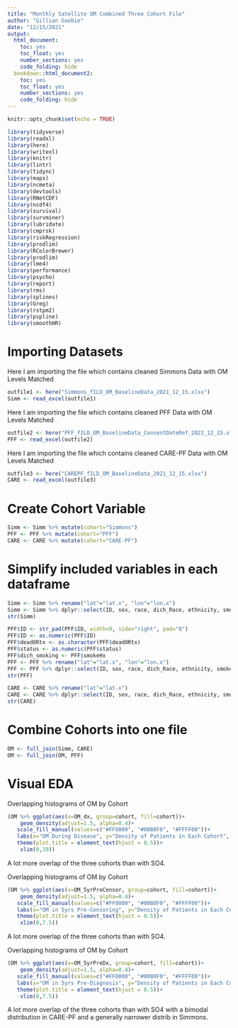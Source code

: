 ```yaml
---
title: "Monthly Satellite OM Combined Three Cohort File"
author: "Gillian Goobie"
date: "12/15/2021"
output: 
  html_document: 
    toc: yes
    toc_float: yes
    number_sections: yes
    code_folding: hide
  bookdown::html_document2:
    toc: yes
    toc_float: yes
    number_sections: yes
    code_folding: hide
---
```


```r
knitr::opts_chunk$set(echo = TRUE)
```

```r
library(tidyverse)
library(readxl)
library(here)
library(writexl)
library(knitr)
library(lintr)
library(tidync)
library(maps)
library(ncmeta)
library(devtools)
library(RNetCDF)
library(ncdf4)
library(survival)
library(survminer)
library(lubridate)
library(cmprsk)
library(riskRegression)
library(prodlim)
library(RColorBrewer)
library(prodlim)
library(lme4)
library(performance)
library(psycho)
library(report)
library(rms)
library(splines)
library(Greg)
library(rstpm2)
library(pspline)
library(smoothHR)
```

# Importing Datasets
Here I am importing the file which contains cleaned Simmons Data with OM Levels Matched
```r
outfile1 <- here("Simmons_fILD_OM_BaselineData_2021_12_15.xlsx")
Simm <- read_excel(outfile1)
```

Here I am importing the file which contains cleaned PFF Data with OM Levels Matched
```r
outfile2 <- here("PFF_fILD_OM_BaselineData_ConsentDateRef_2021_12_15.xlsx")
PFF <- read_excel(outfile2)
```

Here I am importing the file which contains cleaned CARE-PF Data with OM Levels Matched
```r
outfile3 <- here("CAREPF_fILD_OM_BaselineData_2021_12_15.xlsx")
CARE <- read_excel(outfile3)
```

# Create Cohort Variable
```r
Simm <- Simm %>% mutate(cohort="Simmons")
PFF <- PFF %>% mutate(cohort="PFF")
CARE <- CARE %>% mutate(cohort="CARE-PF")
```

# Simplify included variables in each dataframe
```r
Simm <- Simm %>% rename("lat"="lat.x", "lon"="lon.x")
Simm <- Simm %>% dplyr::select(ID, sex, race, dich_Race, ethnicity, smokeHx, dich_smoking, age_dx, metro, cohort, lat, lon, ADI_nat, natADI_quart, dx, dx_group, dx_IPF, fvc_pct, dlco_pct, deadORtx, status, time_DeathTxCensor, dx_date, death_date, tx_date, pft_date,  OM_dx, OMdx_quart, OMdx_dec, OMdx_dich, OM_1yrPreCensor, OM1yrCensor_quart, OM1yrCensor_dec, OM1yrCensor_dich, OM_5yrPreCensor, OM5yrCensor_quart, OM5yrCensor_dec, OM5yrCensor_dich, OM_1yrPreDx, OM1yr_quart, OM1yr_dec, OM1yr_dich, OM_5yrPreDx, OM5yr_quart, OM5yr_dec, OM5yr_dich)
str(Simm)
```

```r
PFF$ID <- str_pad(PFF$ID, width=9, side="right", pad="0")
PFF$ID <- as.numeric(PFF$ID)
PFF$deadORtx <- as.character(PFF$deadORtx)
PFF$status <- as.numeric(PFF$status)
PFF$dich_smoking <- PFF$smokeHx
PFF <- PFF %>% rename("lat"="lat.x", "lon"="lon.x")
PFF <- PFF %>% dplyr::select(ID, sex, race, dich_Race, ethnicity, smokeHx, dich_smoking, age_dx, metro, cohort, lat, lon, dx, dx_group, dx_IPF, fvc_pct, dlco_pct, deadORtx, status, time_DeathTxCensor, dx_date, death_date, tx_date, fvc_date, dlco_date, OM_dx, OMdx_quart, OMdx_dec, OMdx_dich, OM_1yrPreCensor, OM1yrCensor_quart, OM1yrCensor_dec, OM1yrCensor_dich, OM_5yrPreCensor, OM5yrCensor_quart, OM5yrCensor_dec, OM5yrCensor_dich, OM_1yrPreDx, OM1yr_dec, OM1yr_dich, OM_5yrPreDx, OM5yr_quart, OM5yr_dec, OM5yr_dich)
str(PFF)
```

```r
CARE <- CARE %>% rename("lat"="lat.x")
CARE <- CARE %>% dplyr::select(ID, sex, race, dich_Race, ethnicity, smokeHx, dich_smoking, age_dx, metro, cohort, lat, lon, dx, dx_group, dx_IPF, fvc_pct, dlco_pct, deadORtx, status, time_DeathTxCensor, dx_date, death_date, tx_date, pft_date, OM_dx, OMdx_quart, OMdx_dec, OMdx_dich, OM_1yrPreCensor, OM1yrCensor_quart, OM1yrCensor_dec, OM1yrCensor_dich, OM_5yrPreCensor, OM5yrCensor_quart, OM5yrCensor_dec, OM5yrCensor_dich, OM_1yrPreDx, OM1yr_quart, OM1yr_dec, OM1yr_dich, OM_5yrPreDx, OM5yr_quart, OM5yr_dec, OM5yr_dich)
str(CARE)
```

# Combine Cohorts into one file
```r
OM <- full_join(Simm, CARE)
OM <- full_join(OM, PFF)
```


# Visual EDA
Overlapping histograms of OM by Cohort
```r
(OM %>% ggplot(aes(x=OM_dx, group=cohort, fill=cohort))+
    geom_density(adjust=1.5, alpha=0.4)+
   scale_fill_manual(values=c("#FF0000", "#00B0F0", "#FFFF00"))+
   labs(x="OM During Disease", y="Density of Patients in Each Cohort", title="OM Exposure During Disease by Cohort")+
   theme(plot.title = element_text(hjust = 0.5))+
    xlim(0,10))
```
A lot more overlap of the three cohorts than with SO4.

Overlapping histograms of OM by Cohort
```r
(OM %>% ggplot(aes(x=OM_5yrPreCensor, group=cohort, fill=cohort))+
    geom_density(adjust=1.5, alpha=0.4)+
   scale_fill_manual(values=c("#FF0000", "#00B0F0", "#FFFF00"))+
   labs(x="OM in 5yrs Pre-Censoring", y="Density of Patients in Each Cohort", title="OM Exposure in 5yrs Pre-Censoring by Cohort")+
   theme(plot.title = element_text(hjust = 0.5))+
    xlim(0,7.5))
```
A lot more overlap of the three cohorts than with SO4.

Overlapping histograms of OM by Cohort
```r
(OM %>% ggplot(aes(x=OM_5yrPreDx, group=cohort, fill=cohort))+
    geom_density(adjust=1.5, alpha=0.4)+
   scale_fill_manual(values=c("#FF0000", "#00B0F0", "#FFFF00"))+
   labs(x="OM in 5yrs Pre-Diagnosis", y="Density of Patients in Each Cohort", title="OM Exposure in 5yrs Pre-Diagnosis by Cohort")+
   theme(plot.title = element_text(hjust = 0.5))+
    xlim(0,7.5))
```
A lot more overlap of the three cohorts than with SO4 with a bimodal distribution in CARE-PF and a generally narrower distrib in Simmons.